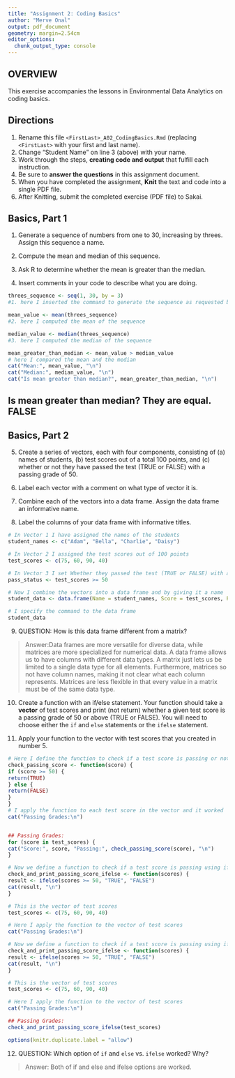 ```yaml
---
title: "Assignment 2: Coding Basics"
author: "Merve Onal"
output: pdf_document
geometry: margin=2.54cm
editor_options: 
  chunk_output_type: console
---
```


## OVERVIEW

This exercise accompanies the lessons in Environmental Data Analytics on coding basics.

## Directions

1.  Rename this file `<FirstLast>_A02_CodingBasics.Rmd` (replacing `<FirstLast>` with your first and last name).
2.  Change "Student Name" on line 3 (above) with your name.
3.  Work through the steps, **creating code and output** that fulfill each instruction.
4.  Be sure to **answer the questions** in this assignment document.
5.  When you have completed the assignment, **Knit** the text and code into a single PDF file.
6.  After Knitting, submit the completed exercise (PDF file) to Sakai.

## Basics, Part 1

1.  Generate a sequence of numbers from one to 30, increasing by threes. Assign this sequence a name.

2.  Compute the mean and median of this sequence.

3.  Ask R to determine whether the mean is greater than the median.

4.  Insert comments in your code to describe what you are doing.

```r
threes_sequence <- seq(1, 30, by = 3) 
#1. here I inserted the command to generate the sequence as requested by the first question 

mean_value <- mean(threes_sequence)
#2. here I computed the mean of the sequence 

median_value <- median(threes_sequence) 
#3. here I computed the median of the sequence 

mean_greater_than_median <- mean_value > median_value
# here I compared the mean and the median
cat("Mean:", mean_value, "\n")
cat("Median:", median_value, "\n")
cat("Is mean greater than median?", mean_greater_than_median, "\n")

```
## Is mean greater than median? They are equal. FALSE

## Basics, Part 2

5.  Create a series of vectors, each with four components, consisting of (a) names of students, (b) test scores out of a total 100 points, and (c) whether or not they have passed the test (TRUE or FALSE) with a passing grade of 50.

6.  Label each vector with a comment on what type of vector it is.

7.  Combine each of the vectors into a data frame. Assign the data frame an informative name.

8.  Label the columns of your data frame with informative titles.

```r
# In Vector 1 I have assigned the names of the students
student_names <- c("Adam", "Bella", "Charlie", "Daisy")

# In Vector 2 I assigned the test scores out of 100 points
test_scores <- c(75, 60, 90, 40)

# In Vector 3 I set Whether they passed the test (TRUE or FALSE) with a passing grade of 50
pass_status <- test_scores >= 50

# Now I combine the vectors into a data frame and by giving it a name
student_data <- data.frame(Name = student_names, Score = test_scores, Passed = pass_status)

# I specify the command to the data frame
student_data
```
9.  QUESTION: How is this data frame different from a matrix?

> Answer:Data frames are more versatile for diverse data, while matrices are more specialized for numerical data. A data frame allows us to have columns with different data types. A matrix just lets us be limited to a single data type for all elements. Furthermore, matrices so not have column names, making it not clear what each column represents. Matrices are less flexible in that every value in a matrix must be of the same data type.

10. Create a function with an if/else statement. Your function should take a **vector** of test scores and print (not return) whether a given test score is a passing grade of 50 or above (TRUE or FALSE). You will need to choose either the `if` and `else` statements or the `ifelse` statement. 

11. Apply your function to the vector with test scores that you created in number 5.

```r
# Here I define the function to check if a test score is passing or not by using the if else
check_passing_score <- function(score) {
if (score >= 50) {
return(TRUE)
} else {
return(FALSE)
}
}
# I apply the function to each test score in the vector and it worked
cat("Passing Grades:\n")


## Passing Grades:
for (score in test_scores) {
cat("Score:", score, "Passing:", check_passing_score(score), "\n")
}

# Now we define a function to check if a test score is passing using ifelse
check_and_print_passing_score_ifelse <- function(scores) {
result <- ifelse(scores >= 50, "TRUE", "FALSE")
cat(result, "\n")
}

# This is the vector of test scores
test_scores <- c(75, 60, 90, 40)

# Here I apply the function to the vector of test scores
cat("Passing Grades:\n")

# Now we define a function to check if a test score is passing using ifelse
check_and_print_passing_score_ifelse <- function(scores) {
result <- ifelse(scores >= 50, "TRUE", "FALSE")
cat(result, "\n")
}

# This is the vector of test scores
test_scores <- c(75, 60, 90, 40)

# Here I apply the function to the vector of test scores
cat("Passing Grades:\n")

## Passing Grades:
check_and_print_passing_score_ifelse(test_scores)

options(knitr.duplicate.label = "allow")
```

12. QUESTION: Which option of `if` and `else` vs. `ifelse` worked? Why?

> Answer: Both of if and else and ifelse options are worked.
